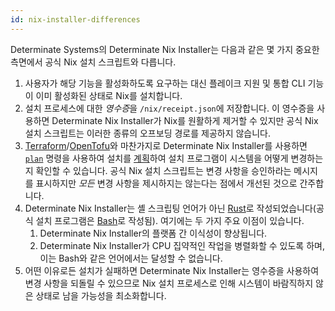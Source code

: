 ```yaml
---
id: nix-installer-differences
---
```


Determinate Systems의 Determinate Nix Installer는 다음과 같은 몇 가지 중요한 측면에서 공식 Nix 설치 스크립트와 다릅니다. 

1. 사용자가 해당 기능을 활성화하도록 요구하는 대신 플레이크 지원 및 통합 CLI 기능이 이미 활성화된 상태로 Nix를 설치합니다.
1. 설치 프로세스에 대한 *영수증*을 `/nix/receipt.json`에 저장합니다. 이 영수증을 사용하면 Determinate Nix Installer가 Nix를 원활하게 제거할 수 있지만 공식 Nix 설치 스크립트는 이러한 종류의 오프보딩 경로를 제공하지 않습니다.
1. [Terraform]/[OpenTofu]와 마찬가지로 Determinate Nix Installer를 사용하면 [`plan`][dni-plan] 명령을 사용하여 설치를 [계획][tf-plan]하여 설치 프로그램이 시스템을 어떻게 변경하는지 확인할 수 있습니다. 공식 Nix 설치 스크립트는 변경 사항을 승인하라는 메시지를 표시하지만 *모든* 변경 사항을 제시하지는 않는다는 점에서 개선된 것으로 간주합니다.
1. Determinate Nix Installer는 셸 스크립팅 언어가 아닌 [Rust]로 작성되었습니다(공식 설치 프로그램은 [Bash]로 작성됨). 여기에는 두 가지 주요 이점이 있습니다.
    1. Determinate Nix Installer의 플랫폼 간 이식성이 향상됩니다.
    1. Determinate Nix Installer가 CPU 집약적인 작업을 병렬화할 수 있도록 하며, 이는 Bash와 같은 언어에서는 달성할 수 없습니다.
1. 어떤 이유로든 설치가 실패하면 Determinate Nix Installer는 영수증을 사용하여 변경 사항을 되돌릴 수 있으므로 Nix 설치 프로세스로 인해 시스템이 바람직하지 않은 상태로 남을 가능성을 최소화합니다.

[bash]: https://gnu.org/software/bash
[cli]: /concepts/nix#unified-cli
[dni-plan]: https://github.com/determinateSystems/nix-installer#usage
[ds]: https://determinate.systems
[flakes]: /concepts/flakes
[official]: https://nixos.org/download
[opentofu]: https://opentofu.org
[rust]: https://rust-lang.org
[terraform]: https://terraform.io
[tf-plan]: https://developer.hashicorp.com/terraform/cli/commands/plan
